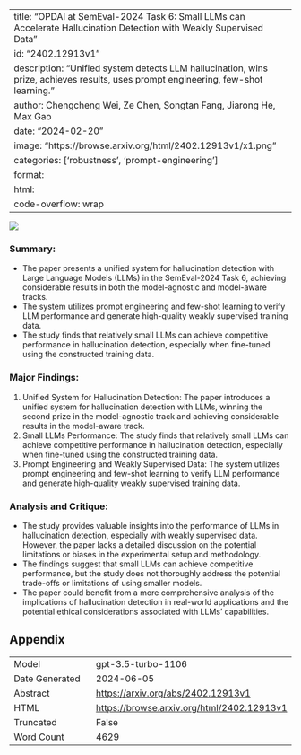 
---
title: "OPDAI at SemEval-2024 Task 6: Small LLMs can Accelerate Hallucination Detection with Weakly Supervised Data"
id: "2402.12913v1"
description: "Unified system detects LLM hallucination, wins prize, achieves results, uses prompt engineering, few-shot learning."
author: Chengcheng Wei, Ze Chen, Songtan Fang, Jiarong He, Max Gao
date: "2024-02-20"
image: "https://browse.arxiv.org/html/2402.12913v1/x1.png"
categories: ['robustness', 'prompt-engineering']
format:
  html:
    code-overflow: wrap
---

![](https://browse.arxiv.org/html/2402.12913v1/x1.png)

### Summary:
- The paper presents a unified system for hallucination detection with Large Language Models (LLMs) in the SemEval-2024 Task 6, achieving considerable results in both the model-agnostic and model-aware tracks.
- The system utilizes prompt engineering and few-shot learning to verify LLM performance and generate high-quality weakly supervised training data.
- The study finds that relatively small LLMs can achieve competitive performance in hallucination detection, especially when fine-tuned using the constructed training data.

### Major Findings:
1. Unified System for Hallucination Detection: The paper introduces a unified system for hallucination detection with LLMs, winning the second prize in the model-agnostic track and achieving considerable results in the model-aware track.
2. Small LLMs Performance: The study finds that relatively small LLMs can achieve competitive performance in hallucination detection, especially when fine-tuned using the constructed training data.
3. Prompt Engineering and Weakly Supervised Data: The system utilizes prompt engineering and few-shot learning to verify LLM performance and generate high-quality weakly supervised training data.

### Analysis and Critique:
- The study provides valuable insights into the performance of LLMs in hallucination detection, especially with weakly supervised data. However, the paper lacks a detailed discussion on the potential limitations or biases in the experimental setup and methodology.
- The findings suggest that small LLMs can achieve competitive performance, but the study does not thoroughly address the potential trade-offs or limitations of using smaller models.
- The paper could benefit from a more comprehensive analysis of the implications of hallucination detection in real-world applications and the potential ethical considerations associated with LLMs' capabilities.

## Appendix

|          |          |
|----------|----------|
| Model     | gpt-3.5-turbo-1106       |
| Date Generated     | 2024-06-05       |
| Abstract | [https://arxiv.org/abs/2402.12913v1](https://arxiv.org/abs/2402.12913v1)        |
| HTML     | [https://browse.arxiv.org/html/2402.12913v1](https://browse.arxiv.org/html/2402.12913v1)       |
| Truncated       | False       |
| Word Count       | 4629       |